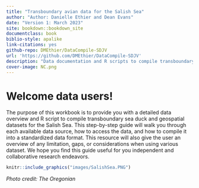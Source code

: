 ```yaml
---
title: "Transboundary avian data for the Salish Sea"
author: "Author: Danielle Ethier and Dean Evans"
date: "Version 1: March 2023"
site: bookdown::bookdown_site
documentclass: book
biblio-style: apalike
link-citations: yes
github-repo: DMEthier/DataCompile-SDJV
url: 'https://github.com/DMEthier/DataCompile-SDJV'
description: "Data documentation and R scripts to compile transboundary sea duck data for the Salish Sea"
cover-image: NC.png
---
```


# Welcome data users! {.unnumbered}

The purpose of this workbook is to provide you with a detailed data overview and R script to compile transboundary sea duck and geospatial datasets for the Salish Sea. This step-by-step guide will walk you through each available data source, how to access the data, and how to compile it into a standardized data format. This resource will also give the user an overview of any limitation, gaps, or considerations when using various dataset. We hope you find this guide useful for you independent and collaborative research endeavors.

```r
knitr::include_graphics("images/SalishSea.PNG")
```

*Photo credit: The Oregonian*
